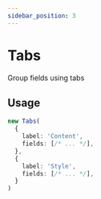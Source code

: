```yaml
---
sidebar_position: 3
---
```


# Tabs

Group fields using tabs

## Usage

```ts
new Tabs(
  {
    label: 'Content',
    fields: [/* ... */],
  },
  {
    label: 'Style',
    fields: [/* ... */],
  }
)
```
